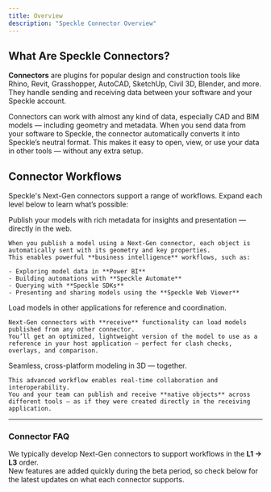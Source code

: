 ```yaml
---
title: Overview  
description: "Speckle Connector Overview"
---
```


## What Are Speckle Connectors?
**Connectors** are plugins for popular design and construction tools like Rhino, Revit, Grasshopper, AutoCAD, SketchUp, Civil 3D, Blender, and more.
They handle sending and receiving data between your software and your Speckle account.

Connectors can work with almost any kind of data, especially CAD and BIM models — including geometry and metadata.
When you send data from your software to Speckle, the connector automatically converts it into Speckle’s neutral format.
This makes it easy to open, view, or use your data in other tools — without any extra setup.

## Connector Workflows

Speckle's Next-Gen connectors support a range of workflows. Expand each level below to learn what’s possible:

<Accordion title="Business Intelligence & Presentation">
    Publish your models with rich metadata for insights and presentation — directly in the web.

    When you publish a model using a Next-Gen connector, each object is automatically sent with its geometry and key properties.  
    This enables powerful **business intelligence** workflows, such as:

    - Exploring model data in **Power BI**
    - Building automations with **Speckle Automate**
    - Querying with **Speckle SDKs**
    - Presenting and sharing models using the **Speckle Web Viewer**
</Accordion>

<Accordion title="Design Coordination">
    Load models in other applications for reference and coordination.

    Next-Gen connectors with **receive** functionality can load models published from any other connector.  
    You’ll get an optimized, lightweight version of the model to use as a reference in your host application — perfect for clash checks, overlays, and comparison.
</Accordion>

<Accordion title="Multiplayer Modeling">
    Seamless, cross-platform modeling in 3D — together.

    This advanced workflow enables real-time collaboration and interoperability.  
    You and your team can publish and receive **native objects** across different tools — as if they were created directly in the receiving application.
</Accordion>

---

### Connector FAQ

We typically develop Next-Gen connectors to support workflows in the **L1 → L3** order.  
New features are added quickly during the beta period, so check below for the latest updates on what each connector supports.
